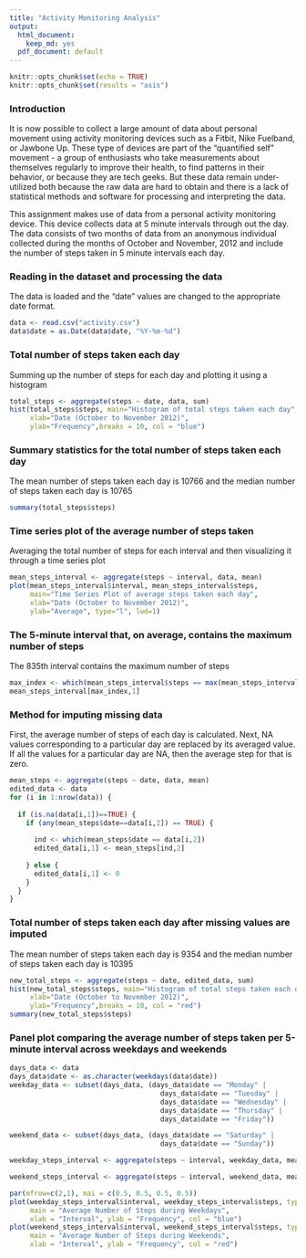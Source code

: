 ---
title: "Activity Monitoring Analysis"
output:
  html_document: 
    keep_md: yes
  pdf_document: default
---

```{r setup, include=FALSE}
knitr::opts_chunk$set(echo = TRUE)
knitr::opts_chunk$set(results = "asis")
```

### Introduction
It is now possible to collect a large amount of data about personal movement using activity monitoring devices such as a Fitbit, Nike Fuelband, or Jawbone Up. These type of devices are part of the "quantified self" movement - a group of enthusiasts who take measurements about themselves regularly to improve their health, to find patterns in their behavior, or because they are tech geeks. But these data remain under-utilized both because the raw data are hard to obtain and there is a lack of statistical methods and software for processing and interpreting the data.

This assignment makes use of data from a personal activity monitoring device. This device collects data at 5 minute intervals through out the day. The data consists of two months of data from an anonymous individual collected during the months of October and November, 2012 and include the number of steps taken in 5 minute intervals each day.

### Reading in the dataset and processing the data
The data is loaded and the "date" values are changed to the appropriate date format.
```{r ReadData}
data <- read.csv("activity.csv")
data$date = as.Date(data$date, "%Y-%m-%d")
```


### Total number of steps taken each day
Summing up the number of steps for each day and plotting it using a histogram
```{r Hist}
total_steps <- aggregate(steps ~ date, data, sum)
hist(total_steps$steps, main="Histogram of total steps taken each day", 
     xlab="Date (October to November 2012)", 
     ylab="Frequency",breaks = 10, col = "blue")
```


### Summary statistics for the total number of steps taken each day
The mean number of steps taken each day is 10766 and the median number of steps taken each day is 10765
```{r MeanMedian}
summary(total_steps$steps)
```


### Time series plot of the average number of steps taken
Averaging the total number of steps for each interval and then visualizing it through a time series plot
```{r Tseries}
mean_steps_interval <- aggregate(steps ~ interval, data, mean)
plot(mean_steps_interval$interval, mean_steps_interval$steps, 
     main="Time Series Plot of average steps taken each day", 
     xlab="Date (October to November 2012)", 
     ylab="Average", type="l", lwd=1)
```


### The 5-minute interval that, on average, contains the maximum number of steps
The 835th interval contains the maximum number of steps
```{r MaxInterval}
max_index <- which(mean_steps_interval$steps == max(mean_steps_interval$steps))
mean_steps_interval[max_index,1]
```

### Method for imputing missing data
First, the average number of steps of each day is calculated. Next, NA values corresponding to a particular day are replaced by its averaged value. If all the values for a particular day are NA, then the average step for that is zero.
```{r ReplaceNA}
mean_steps <- aggregate(steps ~ date, data, mean)
edited_data <- data
for (i in 1:nrow(data)) {
  
  if (is.na(data[i,1])==TRUE) {
    if (any(mean_steps$date==data[i,2]) == TRUE) {
      
      ind <- which(mean_steps$date == data[i,2])
      edited_data[i,1] <- mean_steps[ind,2]
      
    } else {
      edited_data[i,1] <- 0
    }
  }
}
```


### Total number of steps taken each day after missing values are imputed
The mean number of steps taken each day is 9354 and the median number of steps taken each day is 10395
```{r Hist2}
new_total_steps <- aggregate(steps ~ date, edited_data, sum)
hist(new_total_steps$steps, main="Histogram of total steps taken each day", 
     xlab="Date (October to November 2012)", 
     ylab="Frequency",breaks = 10, col = "red")
summary(new_total_steps$steps)
```


### Panel plot comparing the average number of steps taken per 5-minute interval across weekdays and weekends
```{r panel}
days_data <- data
days_data$date <- as.character(weekdays(data$date))
weekday_data <- subset(days_data, (days_data$date == "Monday" | 
                                     days_data$date == "Tuesday" |
                                     days_data$date == "Wednesday" |
                                     days_data$date == "Thursday" |
                                     days_data$date == "Friday"))

weekend_data <- subset(days_data, (days_data$date == "Saturday" | 
                                     days_data$date == "Sunday"))

weekday_steps_interval <- aggregate(steps ~ interval, weekday_data, mean)

weekend_steps_interval <- aggregate(steps ~ interval, weekend_data, mean)

par(mfrow=c(2,1), mai = c(0.5, 0.5, 0.5, 0.5))
plot(weekday_steps_interval$interval, weekday_steps_interval$steps, type = "l", 
     main = "Average Number of Steps during Weekdays", 
     xlab = "Interval", ylab = "Frequency", col = "blue")
plot(weekend_steps_interval$interval, weekend_steps_interval$steps, type = "l", 
     main = "Average Number of Steps during Weekends", 
     xlab = "Interval", ylab = "Frequency", col = "red")
```
